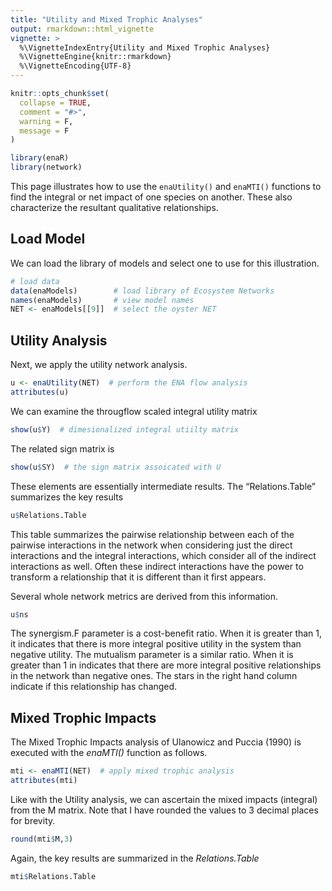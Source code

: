 ```yaml
---
title: "Utility and Mixed Trophic Analyses"
output: rmarkdown::html_vignette
vignette: >
  %\VignetteIndexEntry{Utility and Mixed Trophic Analyses}
  %\VignetteEngine{knitr::rmarkdown}
  %\VignetteEncoding{UTF-8}
---
```


```r
knitr::opts_chunk$set(
  collapse = TRUE,
  comment = "#>",
  warning = F,
  message = F
)
```

```r
library(enaR)
library(network)
```

This page illustrates how to use the `enaUtility()` and `enaMTI()` functions to find the integral or net impact of one species on another.  These also characterize the resultant qualitative relationships.  


## Load Model

We can load the library of models and select one to use for this illustration.

```r
# load data
data(enaModels)        # load library of Ecosystem Networks
names(enaModels)       # view model names
NET <- enaModels[[9]]  # select the oyster NET
```

## Utility Analysis

Next, we apply the utility network analysis.

```r
u <- enaUtility(NET)  # perform the ENA flow analysis
attributes(u)
```

We can examine the througflow scaled integral utility matrix

```r
show(u$Y)  # dimesionalized integral utiilty matrix
```

The related sign matrix is

```r
show(u$SY)  # the sign matrix assoicated with U
```

These elements are essentially intermediate results.  The "Relations.Table" summarizes the key results

```r
u$Relations.Table
```


This table summarizes the pairwise relationship between each of the pairwise interactions in the network when considering just the direct interactions and the integral interactions, which consider all of the indirect interactions as well.  Often these indirect interactions have the power to transform a relationship that it is different than it first appears.   

Several whole network metrics are derived from this information.


```r
u$ns
```

The synergism.F parameter is a cost-benefit ratio.  When it is greater than 1, it indicates that there is more integral positive utility in the system than negative utility.  The mutualism parameter is a similar ratio.  When it is greater than 1 in indicates that there are more integral positive relationships in the network than negative ones.  The stars in the right hand column indicate if this relationship has changed.        
 

## Mixed Trophic Impacts

The Mixed Trophic Impacts analysis of Ulanowicz and Puccia (1990) is executed with the _enaMTI()_ function as follows.

```r
mti <- enaMTI(NET)  # apply mixed trophic analysis 
attributes(mti)
```

Like with the Utility analysis, we can ascertain the mixed impacts (integral) from the M matrix.  Note that I have rounded the values to 3 decimal places for brevity.

```r
round(mti$M,3)
```
                       
Again, the key results are summarized in the _Relations.Table_

```r
mti$Relations.Table
```


